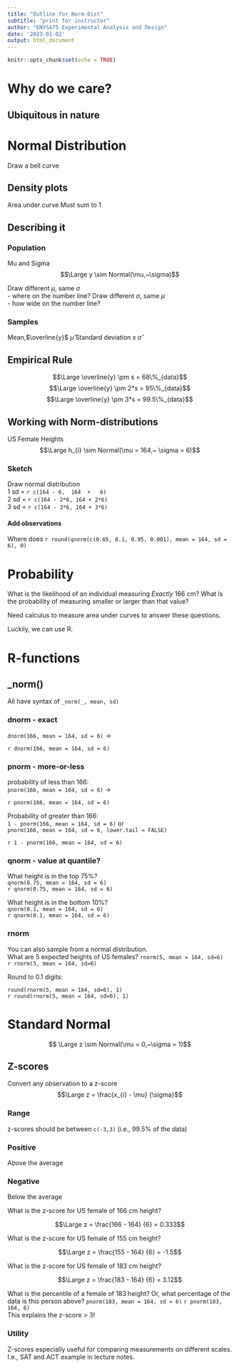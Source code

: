 ```yaml
---
title: "Outline for Norm-Dist"
subtitle: "print for instructor"
author: "ENVS475 Experimental Analysis and Design"
date: '2023-01-02'
output: html_document
---
```


```r
knitr::opts_chunk$set(echo = TRUE)
```

# Why do we care?

## Ubiquitous in nature


# Normal Distribution
Draw a bell curve

## Density plots  
Area under curve Must sum to 1

## Describing it
### Population  
Mu and Sigma
$$\Large y \sim Normal(\mu,~\sigma)$$

Draw different $\mu$, same $\sigma$  
- where on the number line?
Draw different $\sigma$, same $\mu$  
- how wide on the number line?

### Samples
Mean,$\overline{y}$ $\hat{\mu}$
Standard deviation $s$ $\hat{\sigma}$


## Empirical Rule

$$\Large \overline{y} \pm s = 68\%_{data}$$
$$\Large \overline{y} \pm 2*s = 95\%_{data}$$
$$\Large \overline{y} \pm 3*s = 99.5\%_{data}$$

## Working with Norm-distributions

US Female Heights
$$\Large h_{i} \sim Normal(\mu = 164,~ \sigma = 6)$$

### Sketch  

Draw normal distribution  
1 sd = `r c(164 - 6,  164  +   6)`  
2 sd = `r c(164 - 2*6, 164 + 2*6)`  
3 sd = `r c(164 - 3*6, 164 + 3*6)` 

#### Add observations
Where does `r round(qnorm(c(0.65, 0.1, 0.95, 0.001), mean = 164, sd = 6), 0)`

# Probability 

What is the likelihood of an individual measuring *Exactly* 166 cm?
What is the probability of measuring smaller or larger than that value?

Need calculus to measure area under curves to answer these questions. 

Luckily, we can use R. 

# R-functions

## _norm()
All have syntax of `_norm(_, mean, sd)`  

### dnorm - exact
`dnorm(166, mean = 164, sd = 6)` $\rightarrow$  

`r dnorm(166, mean = 164, sd = 6)`  

### pnorm - more-or-less  
probability of less than 166:  
`pnorm(166, mean = 164, sd = 6)` $\rightarrow$  

`r pnorm(166, mean = 164, sd = 6)`

Probability of greater than 166:  
`1 - pnorm(166, mean = 164, sd = 6)` or  
`pnorm(166, mean = 164, sd = 6, lower.tail = FALSE)`

`r 1 - pnorm(166, mean = 164, sd = 6)`

### qnorm - value at quantile?  

What height is in the top 75%?  
`qnorm(0.75, mean = 164, sd = 6)`  
`r qnorm(0.75, mean = 164, sd = 6)`  

What height is in the bottom 10%?  
`qnorm(0.1, mean = 164, sd = 6)`  
`r qnorm(0.1, mean = 164, sd = 6)`  

### rnorm  
You can also sample from a normal distribution.  
What are 5 expected heights of US females?
`rnorm(5, mean = 164, sd=6)`  
`r rnorm(5, mean = 164, sd=6)`  

Round to 0.1 digits:  

`round(rnorm(5, mean = 164, sd=6), 1)`  
`r round(rnorm(5, mean = 164, sd=6), 1)`  

# Standard Normal
$$ \Large z \sim Normal(\mu = 0,~\sigma = 1)$$


## Z-scores  

Convert any observation to a z-score  
$$\Large z = \frac{x_{i} - \mu} {\sigma}$$

### Range  
z-scores should be between `c(-3,3)` (i.e., 99.5% of the data)

### Positive  
Above the average

### Negative  
Below the average 


What is the z-score for US female of 166 cm height?

$$\Large z = \frac{166 - 164} {6} = 0.333$$


What is the z-score for US female of 155 cm height?

$$\Large z = \frac{155 - 164} {6} = -1.5$$

What is the z-score for US female of 183 cm height?

$$\Large z = \frac{183 - 164} {6} = 3.12$$

What is the percentile of a female of 183 height? Or, what percentage of the data is this person above?
`pnorm(183, mean = 164, sd = 6)`
`r pnorm(183, 164, 6)`  
This explains the z-score > 3!

### Utility

Z-scores especially useful for comparing measurements on different scales. I.e., SAT and ACT example in lecture notes. 